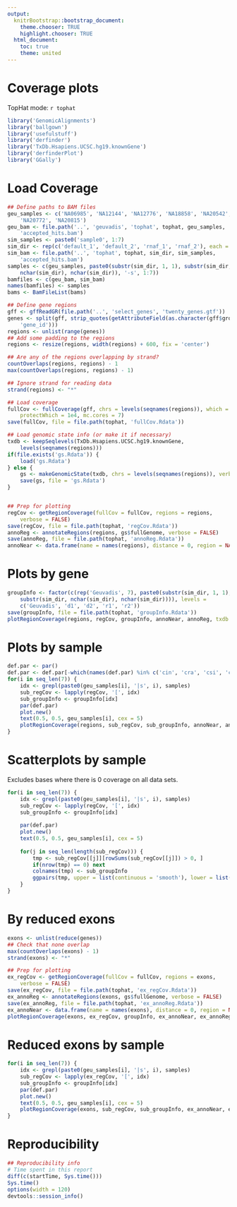 ```yaml
---
output:
  knitrBootstrap::bootstrap_document:
    theme.chooser: TRUE
    highlight.chooser: TRUE
  html_document:
    toc: true
    theme: united
---
```


Coverage plots
==============

TopHat mode: `r tophat`

```r
library('GenomicAlignments')
library('ballgown')
library('usefulstuff')
library('derfinder')
library('TxDb.Hsapiens.UCSC.hg19.knownGene')
library('derfinderPlot')
library('GGally')
```


# Load Coverage



```r
## Define paths to BAM files
geu_samples <- c('NA06985', 'NA12144', 'NA12776', 'NA18858', 'NA20542', 
    'NA20772', 'NA20815')
geu_bam <- file.path('..', 'geuvadis', 'tophat', tophat, geu_samples, 
    'accepted_hits.bam')
sim_samples <- paste0('sample0', 1:7)
sim_dir <- rep(c('default_1', 'default_2', 'rnaf_1', 'rnaf_2'), each = 7)
sim_bam <- file.path('..', 'tophat', tophat, sim_dir, sim_samples, 
    'accepted_hits.bam')
samples <- c(geu_samples, paste0(substr(sim_dir, 1, 1), substr(sim_dir, 
    nchar(sim_dir), nchar(sim_dir)), '-s', 1:7))
bamfiles <- c(geu_bam, sim_bam)
names(bamfiles) <- samples
bams <- BamFileList(bams)

## Define gene regions
gff <- gffReadGR(file.path('..', 'select_genes', 'twenty_genes.gtf'))
genes <- split(gff, strip_quotes(getAttributeField(as.character(gff$group),     
    'gene_id')))
regions <- unlist(range(genes))
## Add some padding to the regions
regions <- resize(regions, width(regions) + 600, fix = 'center')

## Are any of the regions overlapping by strand?
countOverlaps(regions, regions) - 1
max(countOverlaps(regions, regions) - 1)

## Ignore strand for reading data
strand(regions) <- "*"

## Load coverage
fullCov <- fullCoverage(gff, chrs = levels(seqnames(regions)), which = regions, 
    protectWhich = 1e4, mc.cores = 7)
save(fullCov, file = file.path(tophat, 'fullCov.Rdata'))

## Load genomic state info (or make it if necessary)
txdb <- keepSeqlevels(TxDb.Hsapiens.UCSC.hg19.knownGene, 
    levels(seqnames(regions)))
if(file.exists('gs.Rdata')) {
    load('gs.Rdata')
} else {
    gs <- makeGenomicState(txdb, chrs = levels(seqnames(regions)), verbose = FALSE)
    save(gs, file = 'gs.Rdata')
}


## Prep for plotting
regCov <- getRegionCoverage(fullCov = fullCov, regions = regions,
    verbose = FALSE)
save(regCov, file = file.path(tophat, 'regCov.Rdata'))
annoReg <- annotateRegions(regions, gs$fullGenome, verbose = FALSE)
save(annoReg, file = file.path(tophat, 'annoReg.Rdata'))
annoNear <- data.frame(name = names(regions), distance = 0, region = NA)
```

# Plots by gene

```r
groupInfo <- factor(c(rep('Geuvadis', 7), paste0(substr(sim_dir, 1, 1),
    substr(sim_dir, nchar(sim_dir), nchar(sim_dir)))), levels = 
    c('Geuvadis', 'd1', 'd2', 'r1', 'r2'))
save(groupInfo, file = file.path(tophat, 'groupInfo.Rdata'))
plotRegionCoverage(regions, regCov, groupInfo, annoNear, annoReg, txdb = txdb, scalefac = 1, ask = FALSE)
```

# Plots by sample

```r
def.par <- par()
def.par <- def.par[-which(names(def.par) %in% c('cin', 'cra', 'csi', 'cxy', 'din', 'page'))]
for(i in seq_len(7)) {
    idx <- grepl(paste0(geu_samples[i], '|s', i), samples)
    sub_regCov <- lapply(regCov, '[', idx)
    sub_groupInfo <- groupInfo[idx]
    par(def.par)
    plot.new()
    text(0.5, 0.5, geu_samples[i], cex = 5)
    plotRegionCoverage(regions, sub_regCov, sub_groupInfo, annoNear, annoReg, txdb = txdb, scalefac = 1, ask = FALSE)
}
```

# Scatterplots by sample

Excludes bases where there is 0 coverage on all data sets.

```r
for(i in seq_len(7)) {
    idx <- grepl(paste0(geu_samples[i], '|s', i), samples)
    sub_regCov <- lapply(regCov, '[', idx)
    sub_groupInfo <- groupInfo[idx]
    
    par(def.par)
    plot.new()
    text(0.5, 0.5, geu_samples[i], cex = 5)
    
    for(j in seq_len(length(sub_regCov))) {
        tmp <- sub_regCov[[j]][rowSums(sub_regCov[[j]]) > 0, ]
        if(nrow(tmp) == 0) next
        colnames(tmp) <- sub_groupInfo
        ggpairs(tmp, upper = list(continuous = 'smooth'), lower = list(continuous = 'cor'), title = names(sub_regCov)[j])
    }
}
```

# By reduced exons

```r
exons <- unlist(reduce(genes))
## Check that none overlap
max(countOverlaps(exons) - 1)
strand(exons) <- "*"

## Prep for plotting
ex_regCov <- getRegionCoverage(fullCov = fullCov, regions = exons,
    verbose = FALSE)
save(ex_regCov, file = file.path(tophat, 'ex_regCov.Rdata'))
ex_annoReg <- annotateRegions(exons, gs$fullGenome, verbose = FALSE)
save(ex_annoReg, file = file.path(tophat, 'ex_annoReg.Rdata'))
ex_annoNear <- data.frame(name = names(exons), distance = 0, region = NA)
plotRegionCoverage(exons, ex_regCov, groupInfo, ex_annoNear, ex_annoReg, txdb = txdb, scalefac = 1, ask = FALSE)
```

# Reduced exons by sample

```r
for(i in seq_len(7)) {
    idx <- grepl(paste0(geu_samples[i], '|s', i), samples)
    sub_regCov <- lapply(ex_regCov, '[', idx)
    sub_groupInfo <- groupInfo[idx]
    par(def.par)
    plot.new()
    text(0.5, 0.5, geu_samples[i], cex = 5)
    plotRegionCoverage(exons, sub_regCov, sub_groupInfo, ex_annoNear, ex_annoReg, txdb = txdb, scalefac = 1, ask = FALSE)
}
```



# Reproducibility

```r
## Reproducibility info
# Time spent in this report
diff(c(startTime, Sys.time()))
Sys.time()
options(width = 120)
devtools::session_info()
```